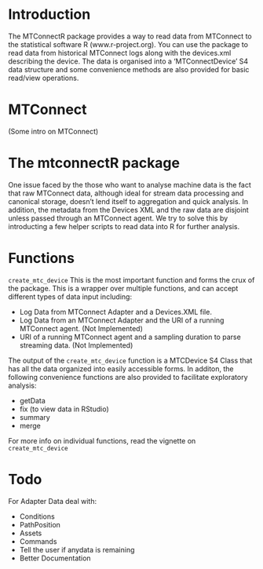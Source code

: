 
# Introduction

The MTConnectR package provides a way to read data from MTConnect to the statistical software R (www.r-project.org).  You can use the package to read data from historical MTConnect logs along with the devices.xml describing the device. The data is organised into a 'MTConnectDevice' S4 data structure and some convenience methods are also provided for basic read/view operations.

# MTConnect 
(Some intro on MTConnect)

# The mtconnectR package

One issue faced by the those who want to analyse machine data is the fact that raw MTConnect data, although ideal for stream data processing and canonical storage, doesn't lend itself to aggregation and quick analysis. In addition, the metadata from the Devices XML and the raw data are disjoint unless passed through an MTConnect agent. We try to solve this by introducting a few helper scripts to read data into R for further analysis.

# Functions

`create_mtc_device` This is the most important function and forms the crux of the package. This is a wrapper over multiple functions, and can accept different types of data input including:

* Log Data from MTConnect Adapter and a Devices.XML file.
* Log Data from an MTConnect Adapter and the URI of a running MTConnect agent. (Not Implemented)
* URI of a running MTConnect agent and a sampling duration to parse streaming data. (Not Implemented)

The output of the `create_mtc_device` function is a MTCDevice S4 Class that has all the data organized into easily accessible forms. In additon, the following convenience functions are also provided to facilitate exploratory analysis:

* getData
* fix (to view data in RStudio)
* summary
* merge

For more info on individual functions, read the vignette on `create_mtc_device`

# Todo

For Adapter Data deal with:

* Conditions
* PathPosition
* Assets
* Commands
* Tell the user if anydata is remaining
* Better Documentation

